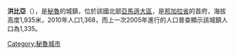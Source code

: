 '''洪比亞'''（{{lang-es|Jumbilla}}），是[[秘魯|秘魯]]的城鎮，位於該國北部[[亞馬遜大區|亞馬遜大區]]，是[[邦加拉省|邦加拉省]]的首府，海拔高度1,935米，2010年人口1,368，而上一次2005年進行的人口普查顯示該城鎮人口為1,335。

{{coord|5|54|15.63|S|77|47|52.95|W|region:PE_type:city|display=title}}

{{Peru-geo-stub}}
[[Category:秘魯城市|Category:秘魯城市]]